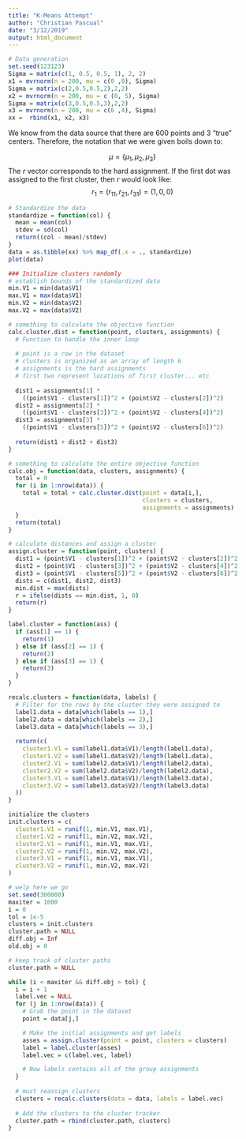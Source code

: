 ```yaml
---
title: "K-Means Attempt"
author: "Christian Pascual"
date: "3/12/2019"
output: html_document
---
```


```r
# Data generation
set.seed(123123)
Sigma = matrix(c(1, 0.5, 0.5, 1), 2, 2)
x1 = mvrnorm(n = 200, mu = c(0 ,0), Sigma)
Sigma = matrix(c(2,0.5,0.5,2),2,2)
x2 = mvrnorm(n = 200, mu = c (0, 5), Sigma)
Sigma = matrix(c(3,0.5,0.5,3),2,2)
x3 = mvrnorm(n = 200, mu = c(6 ,4), Sigma)
xx =  rbind(x1, x2, x3)
```

We know from the data source that there are 600 points and 3 "true" centers. Therefore, the notation that we were given boils down to:

$$\mu = \{ \mu_1, \mu_2, \mu_3\}$$
The $r$ vector corresponds to the hard assignment. If the first dot was assigned to the first cluster, then $r$ would look like:
$$r_1 = ( r_{11}, r_{21}, r_{31} ) = (1, 0, 0)$$


```r
# Standardize the data
standardize = function(col) {
  mean = mean(col)
  stdev = sd(col)
  return((col - mean)/stdev)
}
data = as.tibble(xx) %>% map_df(.x = ., standardize)
plot(data)

### Initialize clusters randomly
# establish bounds of the standardized data
min.V1 = min(data$V1)
max.V1 = max(data$V1)
min.V2 = min(data$V2)
max.V2 = max(data$V2)

# something to calculate the objective function
calc.cluster.dist = function(point, clusters, assignments) {
  # Function to handle the inner loop
  
  # point is a row in the dataset
  # clusters is organized as an array of length 6
  # assignments is the hard assignments 
  # first two represent locations of first cluster... etc
  
  dist1 = assignments[1] * 
    ((point$V1 - clusters[1])^2 + (point$V2 - clusters[2])^2)
  dist2 = assignments[2] * 
    ((point$V1 - clusters[3])^2 + (point$V2 - clusters[4])^2)
  dist3 = assignments[3] * 
    ((point$V1 - clusters[5])^2 + (point$V2 - clusters[6])^2)
  
  return(dist1 + dist2 + dist3)
}

# something to calculate the entire objective function
calc.obj = function(data, clusters, assignments) {
  total = 0
  for (i in 1:nrow(data)) {
    total = total + calc.cluster.dist(point = data[i,], 
                                      clusters = clusters,
                                      assignments = assignments)
  }
  return(total)
}

# calculate distances and assign a cluster
assign.cluster = function(point, clusters) {
  dist1 = (point$V1 - clusters[1])^2 + (point$V2 - clusters[2])^2
  dist2 = (point$V1 - clusters[3])^2 + (point$V2 - clusters[4])^2
  dist3 = (point$V1 - clusters[5])^2 + (point$V2 - clusters[6])^2
  dists = c(dist1, dist2, dist3)
  min.dist = max(dists)
  r = ifelse(dists == min.dist, 1, 0)
  return(r)
}

label.cluster = function(ass) {
  if (ass[1] == 1) {
    return(1)
  } else if (ass[2] == 1) {
    return(2)
  } else if (ass[3] == 1) {
    return(3)
  }
}

recalc.clusters = function(data, labels) {
  # Filter for the rows by the cluster they were assigned to
  label1.data = data[which(labels == 1),]
  label2.data = data[which(labels == 2),]
  label3.data = data[which(labels == 3),]
  
  return(c(
    cluster1.V1 = sum(label1.data$V1)/length(label1.data),
    cluster1.V2 = sum(label1.data$V2)/length(label1.data),
    cluster2.V1 = sum(label2.data$V1)/length(label2.data),
    cluster2.V2 = sum(label2.data$V2)/length(label2.data),
    cluster3.V1 = sum(label3.data$V1)/length(label3.data),
    cluster3.V2 = sum(label3.data$V2)/length(label3.data)
  ))
}

```

```r
initialize the clusters
init.clusters = c(
  cluster1.V1 = runif(1, min.V1, max.V1),
  cluster1.V2 = runif(1, min.V2, max.V2),
  cluster2.V1 = runif(1, min.V1, max.V1),
  cluster2.V2 = runif(1, min.V2, max.V2),
  cluster3.V1 = runif(1, min.V1, max.V1),
  cluster3.V2 = runif(1, min.V2, max.V2)
)
```

```r
# welp here we go
set.seed(300000)
maxiter = 1000
i = 0
tol = 1e-5
clusters = init.clusters
cluster.path = NULL
diff.obj = Inf
old.obj = 0

# keep track of cluster paths
cluster.path = NULL

while (i < maxiter && diff.obj > tol) {
  i = i + 1
  label.vec = NULL
  for (j in 1:nrow(data)) {
    # Grab the point in the dataset
    point = data[j,]

    # Make the initial assignments and get labels
    asses = assign.cluster(point = point, clusters = clusters)
    label = label.cluster(asses)
    label.vec = c(label.vec, label)

    # Now labels contains all of the group assignments
  }
  
  # must reassign clusters
  clusters = recalc.clusters(data = data, labels = label.vec)
  
  # Add the clusters to the cluster tracker
  cluster.path = rbind(cluster.path, clusters)
}
```


